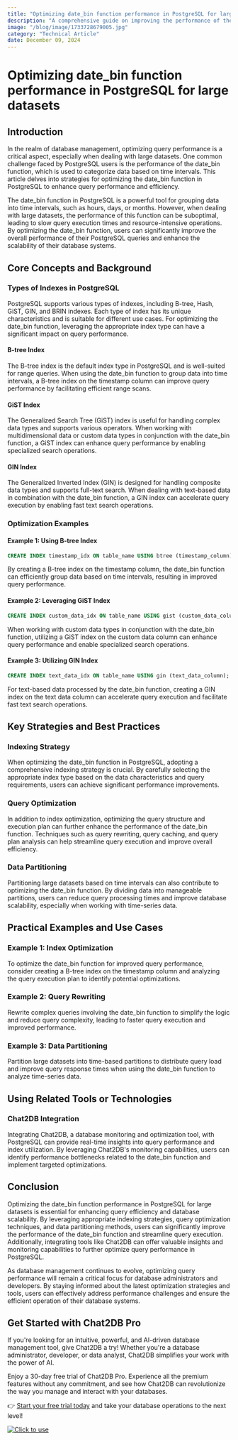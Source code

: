 ```yaml
---
title: "Optimizing date_bin function performance in PostgreSQL for large datasets"
description: "A comprehensive guide on improving the performance of the date_bin function in PostgreSQL for handling large datasets efficiently."
image: "/blog/image/1733728679005.jpg"
category: "Technical Article"
date: December 09, 2024
---
```


# Optimizing date_bin function performance in PostgreSQL for large datasets


<Authors date="December 09, 2024">
  <Author name="Aiden Stone" link="https://chat2db.ai" />
</Authors>

## Introduction

In the realm of database management, optimizing query performance is a critical aspect, especially when dealing with large datasets. One common challenge faced by PostgreSQL users is the performance of the date_bin function, which is used to categorize data based on time intervals. This article delves into strategies for optimizing the date_bin function in PostgreSQL to enhance query performance and efficiency.

The date_bin function in PostgreSQL is a powerful tool for grouping data into time intervals, such as hours, days, or months. However, when dealing with large datasets, the performance of this function can be suboptimal, leading to slow query execution times and resource-intensive operations. By optimizing the date_bin function, users can significantly improve the overall performance of their PostgreSQL queries and enhance the scalability of their database systems.

## Core Concepts and Background

### Types of Indexes in PostgreSQL

PostgreSQL supports various types of indexes, including B-tree, Hash, GiST, GIN, and BRIN indexes. Each type of index has its unique characteristics and is suitable for different use cases. For optimizing the date_bin function, leveraging the appropriate index type can have a significant impact on query performance.

#### B-tree Index

The B-tree index is the default index type in PostgreSQL and is well-suited for range queries. When using the date_bin function to group data into time intervals, a B-tree index on the timestamp column can improve query performance by facilitating efficient range scans.

#### GiST Index

The Generalized Search Tree (GiST) index is useful for handling complex data types and supports various operators. When working with multidimensional data or custom data types in conjunction with the date_bin function, a GiST index can enhance query performance by enabling specialized search operations.

#### GIN Index

The Generalized Inverted Index (GIN) is designed for handling composite data types and supports full-text search. When dealing with text-based data in combination with the date_bin function, a GIN index can accelerate query execution by enabling fast text search operations.

### Optimization Examples

#### Example 1: Using B-tree Index

```sql
CREATE INDEX timestamp_idx ON table_name USING btree (timestamp_column);
```

By creating a B-tree index on the timestamp column, the date_bin function can efficiently group data based on time intervals, resulting in improved query performance.

#### Example 2: Leveraging GiST Index

```sql
CREATE INDEX custom_data_idx ON table_name USING gist (custom_data_column);
```

When working with custom data types in conjunction with the date_bin function, utilizing a GiST index on the custom data column can enhance query performance and enable specialized search operations.

#### Example 3: Utilizing GIN Index

```sql
CREATE INDEX text_data_idx ON table_name USING gin (text_data_column);
```

For text-based data processed by the date_bin function, creating a GIN index on the text data column can accelerate query execution and facilitate fast text search operations.

## Key Strategies and Best Practices

### Indexing Strategy

When optimizing the date_bin function in PostgreSQL, adopting a comprehensive indexing strategy is crucial. By carefully selecting the appropriate index type based on the data characteristics and query requirements, users can achieve significant performance improvements.

### Query Optimization

In addition to index optimization, optimizing the query structure and execution plan can further enhance the performance of the date_bin function. Techniques such as query rewriting, query caching, and query plan analysis can help streamline query execution and improve overall efficiency.

### Data Partitioning

Partitioning large datasets based on time intervals can also contribute to optimizing the date_bin function. By dividing data into manageable partitions, users can reduce query processing times and improve database scalability, especially when working with time-series data.

## Practical Examples and Use Cases

### Example 1: Index Optimization

To optimize the date_bin function for improved query performance, consider creating a B-tree index on the timestamp column and analyzing the query execution plan to identify potential optimizations.

### Example 2: Query Rewriting

Rewrite complex queries involving the date_bin function to simplify the logic and reduce query complexity, leading to faster query execution and improved performance.

### Example 3: Data Partitioning

Partition large datasets into time-based partitions to distribute query load and improve query response times when using the date_bin function to analyze time-series data.

## Using Related Tools or Technologies

### Chat2DB Integration

Integrating Chat2DB, a database monitoring and optimization tool, with PostgreSQL can provide real-time insights into query performance and index utilization. By leveraging Chat2DB's monitoring capabilities, users can identify performance bottlenecks related to the date_bin function and implement targeted optimizations.

## Conclusion

Optimizing the date_bin function performance in PostgreSQL for large datasets is essential for enhancing query efficiency and database scalability. By leveraging appropriate indexing strategies, query optimization techniques, and data partitioning methods, users can significantly improve the performance of the date_bin function and streamline query execution. Additionally, integrating tools like Chat2DB can offer valuable insights and monitoring capabilities to further optimize query performance in PostgreSQL.

As database management continues to evolve, optimizing query performance will remain a critical focus for database administrators and developers. By staying informed about the latest optimization strategies and tools, users can effectively address performance challenges and ensure the efficient operation of their database systems.

## Get Started with Chat2DB Pro

If you're looking for an intuitive, powerful, and AI-driven database management tool, give Chat2DB a try! Whether you're a database administrator, developer, or data analyst, Chat2DB simplifies your work with the power of AI.

Enjoy a 30-day free trial of Chat2DB Pro. Experience all the premium features without any commitment, and see how Chat2DB can revolutionize the way you manage and interact with your databases.

👉 [Start your free trial today](https://chat2db.ai/pricing) and take your database operations to the next level!


[![Click to use](/image/blog/bg/chat2db.jpg)](https://chat2db.ai/)
